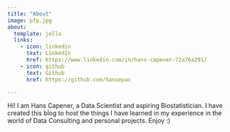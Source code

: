```yaml
---
title: "About"
image: pfp.jpg
about:
  template: jolla
  links:
    - icon: linkedin
      text: LinkedIn
      href: https://www.linkedin.com/in/hans-capener-72a76a291/
    - icon: github
      text: Github
      href: https://github.com/hansepac

---
```


Hi! I am Hans Capener, a Data Scientist and aspiring Biostatistician. I have created this blog to host the things I have learned in my experience in the world of Data Consulting and personal projects. Enjoy :)
